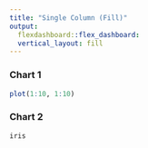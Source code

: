```yaml
---
title: "Single Column (Fill)"
output:
  flexdashboard::flex_dashboard:
  vertical_layout: fill
---
```


### Chart 1

```r
plot(1:10, 1:10)
```

### Chart 2

```r
iris
```

